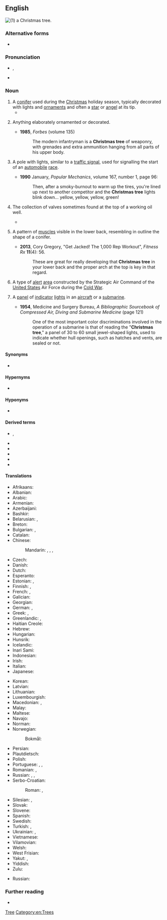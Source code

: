 ==English==
[[File:Árbol_de_navidad_en_un_hogar_chileno,_2006.jpg|thumb|(1) a Christmas tree.]]
{{emojipic|u1f384|🎄}}

===Alternative forms===
* {{alter|en|Christmas's tree||rare; only in sense of the seasonal decorative tree}}

===Pronunciation===
* {{enPR|krĭsʹ-məs-trē}}, {{IPA|en|/ˈkɹɪsməs tɹiː/}}
* {{audio|en|En-ca-Christmas_tree.ogg|Audio (CA)}}

===Noun===
{{en-noun}}

# A [[conifer]] used during the [[Christmas]] holiday season, typically decorated with lights and [[ornament]]s and often a [[star]] or [[angel]] at its tip.
#* {{quote-text|en|year=1994|author={{w|Stephen Fry}}|title={{w|The Hippopotamus}}|chapter=2|passage=At the very moment he cried out, David realised that what he had run into was only the '''Christmas tree'''. Disgusted with himself at such cowardice, he spat a needle from his mouth, stepped back from the tree and listened. There were no sounds of any movement upstairs: no shouts, no sleepy grumbles, only a gentle tinkle from the decorations as the tree had recovered from the collision.}}
# {{lb|en|informal|by extension}} Anything elaborately ornamented or decorated.
#* '''1985''', ''Forbes'' (volume 135)
#*: The modern infantryman is a '''Christmas tree''' of weaponry, with grenades and extra ammunition hanging from all parts of his upper body.
# {{lb|en|racing}} A pole with lights, similar to a [[traffic signal]], used for signalling the start of an [[automobile]] [[race]].
#* '''1990''' January, ''Popular Mechanics'', volume 167, number 1, page 96:
#*: Then, after a smoky-burnout to warm up the tires, you're lined up next to another competitor and the '''Christmas tree''' lights blink down... yellow, yellow, yellow, green!
# {{lb|en|oil industry|_|jargon}} The collection of valves sometimes found at the top of a working oil well.
#* {{quote-text|en|year=2011|author=Robert Heidersbach|title=Metallurgy and Corrosion Control in Oil and Gas Production|page=232|isbn=0470248483|passage=Wellheads, which support downhole tubing, casing, and other components, are connected at the top of wells to '''Christmas trees''', which control production rates and fluid flows out of the well and may also direct fluids and equipment into the well}}
# {{lb|en|bodybuilding}} A pattern of [[muscle]]s visible in the lower back, resembling in outline the shape of a conifer.
#* '''2013''', Cory Gregory, "Get Jacked! The 1,000 Rep Workout", ''Fitness Rx'' '''11'''(4): 56.
#*: These are great for really developing that '''Christmas tree''' in your lower back and the proper arch at the top is key in that regard.
# {{lb|en|aviation|historical}} A type of [[alert]] [[area]] constructed by the Strategic Air Command of the [[United States]] Air Force during the [[Cold War]].
# {{lb|en|military|slang}} A [[panel]] of [[indicator]] [[light]]s in an [[aircraft]] or a [[submarine]].
#* '''1954''', Medicine and Surgery Bureau, ''A Bibliographic Sourcebook of Compressed Air, Diving and Submarine Medicine'' (page 121)
#*: One of the most important color discriminations involved in the operation of a submarine is that of reading the "'''Christmas tree'''," a panel of 30 to 60 small jewel-shaped lights, used to indicate whether hull openings, such as hatches and vents, are sealed or not.

====Synonyms====
* {{l|en|holiday tree}}

====Hypernyms====
* {{l|en|tree}}

====Hyponyms====
* {{l|en|Charlie Brown tree}}

====Derived terms====
* {{l|en|Charlie Brown Christmas tree}}, {{l|en|Charlie Brown's Christmas tree}}
* {{l|en|Christmas tree bill}}
* {{l|en|Christmas tree effect}}
* {{l|en|Christmas tree formation}}
* {{l|en|dressed up like a Christmas tree}}
* {{l|en|lit up like a Christmas tree}}

====Translations====
{{trans-top|tree used during the Christmas holiday season}}
* Afrikaans: {{t+|af|kersboom}}
* Albanian: {{t|sq|pema e Vitit të Ri}}
* Arabic: {{t|ar|شَجَرَةُ الْمِيلَادِ|f}}
* Armenian: {{t+|hy|տոնածառ}}
* Azerbaijani: {{t+|az|yolka|s}}
* Bashkir: {{t|ba|шыршы}}
* Belarusian: {{t|be|ёлка|f}}, {{t|be|каля́дная ёлка|f}}
* Breton: {{t|br|gwezenn Nedeleg|f}}
* Bulgarian: {{t+|bg|елха́|f}}, {{t|bg|ко́ледна елха́|f}}
* Catalan: {{t|ca|arbre de Nadal}}
* Chinese:
*: Mandarin: {{t|cmn|耶誕樹}}, {{t|cmn|耶诞树|tr=yēdànshù}}, {{t+|cmn|聖誕樹}}, {{t+|cmn|圣诞树|tr=shèngdànshù}}
* Czech: {{t|cs|vánoční stromeček|m}}
* Danish: {{t+|da|juletræ|n}}
* Dutch: {{t+|nl|kerstboom|m}}
* Esperanto: {{t|eo|Kristnaska arbo}}
* Estonian: {{t+|et|jõulukuusk}}, {{t+|et|jõulupuu}}
* Finnish: {{t+|fi|joulukuusi}}, {{t+|fi|joulupuu}}
* French: {{t+|fr|arbre de Noël|m}}, {{t+|fr|sapin de Noël|m}}
* Galician: {{t+|gl|árbore de Nadal|f}}
* Georgian: {{t|ka|საშობაო ნაძვის ხე}}
* German: {{t+|de|Weihnachtsbaum|m}}, {{t+|de|Christbaum|m}}
* Greek: {{t|el|δένδρο των Χριστουγέννων|n}}, {{t|el|χριστουγεννιάτικο δένδρο|n}}
* Greenlandic: {{t|kl|orpik}}, {{t|kl|orpiliaq}}
* Haitian Creole: {{t|ht|abdenwel}}
* Hebrew: {{t|he|[[עץ]] [[חג המולד]]|m}}
* Hungarian: {{t+|hu|karácsonyfa}}
* Hunsrik: {{t|hrx|Weinachtsbaam|m}}
* Icelandic: {{t+|is|jólatré|n}}
* Inari Sami: {{t|smn|juovlâmuorâ}}
* Indonesian: {{t|id|pohon Natal}}
* Irish: {{t|ga|crann Nollag}}
* Italian: {{t+|it|albero di Natale|m}}
* Japanese: {{t+|ja|クリスマスツリー|tr=kurisumasu tsurī}}
{{trans-mid}}
* Korean: {{t|ko|크리스마스 트리}}
* Latvian: {{t|lv|ziemassvētku egle|f}}
* Lithuanian: {{t|lt|kalėdų eglutė|f}}
* Luxembourgish: {{t|lb|Chrëschtbeemchen|m}}
* Macedonian: {{t|mk|новогодишна елка|f}}, {{t|mk|елка|f}}
* Malay: {{t|ms|pokok Krismas}}
* Maltese: {{t|mt|siġra tal-Milied}}
* Navajo: {{t|nv|chʼóyáázh naashchʼąąʼígíí}}
* Norman: {{t|nrf|arbre d'Noué|m}}
* Norwegian:
*: Bokmål: {{t+|nb|juletre|n}}
* Persian: {{t|fa|درخت کریسمس|tr=deraxt-e kerismas}}
* Plautdietsch: {{t|pdt|Wienachtsboom|m}}
* Polish: {{t+|pl|choinka|f}}
* Portuguese: {{t+|pt|árvore de Natal|f}}, {{t|pt|pinheiro de natal|m}}, {{t|pt|pinheirinho|m}}
* Romanian: {{t+|ro|pom de Crăciun|m}}, {{t|ro|brad de Crăciun|m}}
* Russian: {{t+|ru|ёлка|f}}, {{t+|ru|нового́дняя ёлка|f}}, {{t|ru|рожде́ственская ёлка|f}}
* Serbo-Croatian:
*: Roman: {{t|sh|božićno drvce|n}}, {{t+|sh|krȉzbān|m}} {{qualifier|Bosnia}}
* Silesian: {{t|szl|gojik|m}}, {{t|szl|kristbaum|m}}
* Slovak: {{t|sk|vianočný stromček|m}}
* Slovene: {{t|sl|božično drevo|n}}
* Spanish: {{t+|es|árbol de Navidad|m}}
* Swedish: {{t+|sv|julgran|c}}
* Turkish: {{t|tr|yılbaşı ağacı}}, {{t+|tr|Noel ağacı}}
* Ukrainian: {{t|uk|різдвя́на яли́нка|f}}, {{t+|uk|яли́нка|f}}
* Vietnamese: {{t|vi|cây Nô-en}}
* Vilamovian: {{t|wym|krisbaojm|m}}
* Welsh: {{t|cy|coeden Nadolig}}
* West Frisian: {{t|fy|krystbeam}}
* Yakut: {{t|sah|ёлка}}, {{t|sah|[[саҥа]] [[дьыллааҕы]] [[ёлка]]}}
* Yiddish: {{t|yi|ניטלבוים|m}}
* Zulu: {{t|zu|Isihlahla sikakhisimuzi}}
{{trans-bottom}}

{{trans-top|pole with lights}}
{{trans-mid}}
{{trans-bottom}}

{{trans-top|collection of valves}}
* Russian: {{t|ru|фонта́нная армату́ра|f}}
{{trans-mid}}
{{trans-bottom}}

{{trans-top|pattern of muscles}}
{{trans-mid}}
{{trans-bottom}}

===Further reading===
* {{pedia}}

[[Category:en:Christmas|Tree]]
[[Category:en:Trees]]